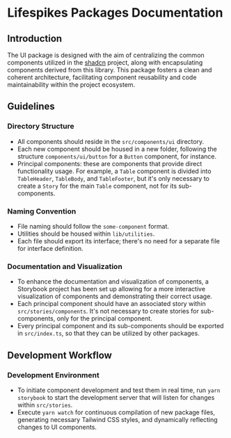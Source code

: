 # Lifespikes Packages Documentation

## Introduction

The UI package is designed with the aim of centralizing the common components utilized in
the [shadcn](https://ui.shadcn.com/) project, along with encapsulating components derived from this library. This
package fosters a clean and coherent architecture, facilitating component reusability and code maintainability within
the project ecosystem.

## Guidelines

### Directory Structure

- All components should reside in the `src/components/ui` directory.
- Each new component should be housed in a new folder, following the structure `components/ui/button` for a `Button`
  component, for instance.
- Principal components: these are components that provide direct functionality usage. For example, a `Table` component
  is divided into `TableHeader`, `TableBody`, and `TableFooter`, but it's only necessary to create a `Story` for the
  main `Table` component, not for its sub-components.

### Naming Convention

- File naming should follow the `some-component` format.
- Utilities should be housed within `lib/utilities`.
- Each file should export its interface; there's no need for a separate file for interface definition.

### Documentation and Visualization

- To enhance the documentation and visualization of components, a Storybook project has been set up allowing for a more
  interactive visualization of components and demonstrating their correct usage.
- Each principal component should have an associated story within `src/stories/components`. It's not necessary to create
  stories for sub-components, only for the principal component.
- Every principal component and its sub-components should be exported in `src/index.ts`, so that they can be utilized by
  other packages.

## Development Workflow

### Development Environment

- To initiate component development and test them in real time, run `yarn storybook` to start the development server
  that will listen for changes within `src/stories`.
- Execute `yarn watch` for continuous compilation of new package files, generating necessary Tailwind CSS styles, and
  dynamically reflecting changes to UI components.
